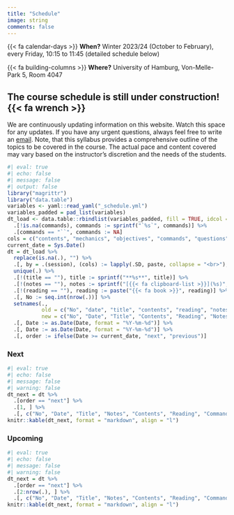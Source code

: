 ```yaml
---
title: "Schedule"
image: string
comments: false
---
```


{{< fa calendar-days >}} **When?** Winter 2023/24 (October to February), every Friday, 10:15 to 11:45 (detailed schedule below)

{{< fa building-columns >}} **Where?** University of Hamburg, Von-Melle-Park 5, Room 4047

::: {.callout-note collapse=false}
## The course schedule is still under construction! {{< fa wrench >}}
We are continuously updating information on this website.
Watch this space for any updates.
If you have any urgent questions, always feel free to write an [email]({{< var links.email >}}).
Note, that this syllabus provides a comprehensive outline of the topics to be covered in the course.
The actual pace and content covered may vary based on the instructor’s discretion and the needs of the students.
:::

```r
#| eval: true
#| echo: false
#| message: false
#| output: false
library("magrittr")
library("data.table")
variables <- yaml::read_yaml("_schedule.yml")
variables_padded = pad_list(variables)
dt_load <- data.table::rbindlist(variables_padded, fill = TRUE, idcol = "session") %>%
  .[!is.na(commands), commands := sprintf("`%s`", commands)] %>%
  .[commands == "``", commands := NA] 
cols = c("contents", "mechanics", "objectives", "commands", "questions")
current_date = Sys.Date()
dt = dt_load %>%
  replace(is.na(.), "") %>%
  .[, by = .(session), (cols) := lapply(.SD, paste, collapse = "<br>"), .SDcols = cols] %>%
  unique(.) %>%
  .[!(title == ""), title := sprintf("**%s**", title)] %>%
  .[!(notes == ""), notes := sprintf("[{{< fa clipboard-list >}}](%s)", notes)] %>%
  .[!(reading == ""), reading := paste("{{< fa book >}}", reading)] %>%
  .[, No := seq.int(nrow(.))] %>%
  setnames(.,
           old = c("No", "date", "title", "contents", "reading", "notes", "commands", "objectives"),
           new = c("No", "Date", "Title", "Contents", "Reading", "Notes", "Commands", "Objectives")) %>%
  .[, Date := as.Date(Date, format = "%Y-%m-%d")] %>%
  .[, Date := as.Date(Date, format = "%Y-%m-%d")] %>%
  .[, order := ifelse(Date >= current_date, "next", "previous")]
```

### Next

```r
#| eval: true
#| echo: false
#| message: false
#| warning: false
dt_next = dt %>%
  .[order == "next"] %>%
  .[1, ] %>%
  .[, c("No", "Date", "Title", "Notes", "Contents", "Reading", "Commands")]
knitr::kable(dt_next, format = "markdown", align = "l")
```

### Upcoming

```r
#| eval: true
#| echo: false
#| message: false
#| warning: false
dt_next = dt %>%
  .[order == "next"] %>%
  .[2:nrow(.), ] %>%
  .[, c("No", "Date", "Title", "Notes", "Contents", "Reading", "Commands")]
knitr::kable(dt_next, format = "markdown", align = "l")
```

